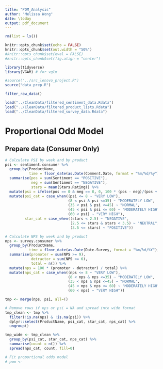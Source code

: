 ```yaml
---
title: "POM_Analysis"
author: "Melissa Wong"
date: \today
output: pdf_document
---
```


```r
rm(list = ls())

knitr::opts_chunk$set(echo = FALSE)
knitr::opts_chunk$set(out.width = "50%")
#knitr::opts_chunk$set(eval = FALSE)
#knitr::opts_chunk$set(fig.align = "center")

library(tidyverse)
library(VGAM) # for vglm

#source("../src_lenovo_project.R")
source("data_prep.R")
```

```r
filter_raw_data()

load("../CleanData/filtered_sentiment_data.Rdata")
load("../CleanData/filtered_product_lists.Rdata")
load("../CleanData/filtered_survey_data.Rdata")
```

# Proportional Odd Model

## Prepare data (Consumer Only)

```r

# Calculate PSI by week and by product
psi <- sentiment.consumer %>%
  group_by(ProductName,
           time = floor_date(as.Date(Comment.Date, format = "%m/%d/%y"), unit = "week")) %>%
  summarise(pos = sum(Sentiment == "POSITIVE"),
            neg = sum(Sentiment == "NEGATIVE"),
            stars = mean(Stars.Rating)) %>%
  mutate(psi = ifelse(pos == 0 & neg == 0, 0, 100 * (pos - neg)/(pos +  neg)))%>%
  mutate(psi_cat = case_when((psi <= 8 ~ "VERY LOW"),
                             (8 < psi & psi <=35) ~ "MODERATELY LOW",
                             (35 < psi & psi <=45) ~ "NORMAL",
                             (45 < psi & psi <= 60) ~ "MODERATELY HIGH",
                             (60 < psi) ~ "VERY HIGH"),
         star_cat = case_when((stars < 2.5) ~ "NEGATIVE",
                              (2.5 <= stars & stars < 3.5) ~ "NEUTRAL",
                              (3.5 <= stars) ~ "POSITIVE"))

# Calculate NPS by week and by product
nps <- survey.consumer %>%
  group_by(ProductName,
           time = floor_date(as.Date(Date.Survey, format = "%m/%d/%Y"), unit = "week")) %>%
  summarise(promoter = sum(NPS >= 9),
            detractor = sum(NPS <= 6),
            total = n()) %>%
  mutate(nps = 100 * (promoter - detractor) / total) %>%
  mutate(nps_cat = case_when((nps <= 8 ~ "VERY LOW"),
                             (8 < nps & nps <=35) ~ "MODERATELY LOW",
                             (35 < nps & nps <=45) ~ "NORMAL",
                             (45 < nps & nps <= 60) ~ "MODERATELY HIGH",
                             (60 < nps) ~ "VERY HIGH"))

tmp <- merge(nps, psi, all=T)
```

```r

# Remove rows if nps or psi = NA and spread into wide format
tmp_clean <- tmp %>%
  filter(!is.na(nps) & !is.na(psi)) %>%
  dplyr::select(ProductName, psi_cat, star_cat, nps_cat) %>%
  ungroup()

tmp_wide <- tmp_clean %>%
  group_by(psi_cat, star_cat, nps_cat) %>%
  summarise(count = n()) %>%
  spread(nps_cat, count, fill=0)

# Fit proportional odds model
# pom <- 
```


